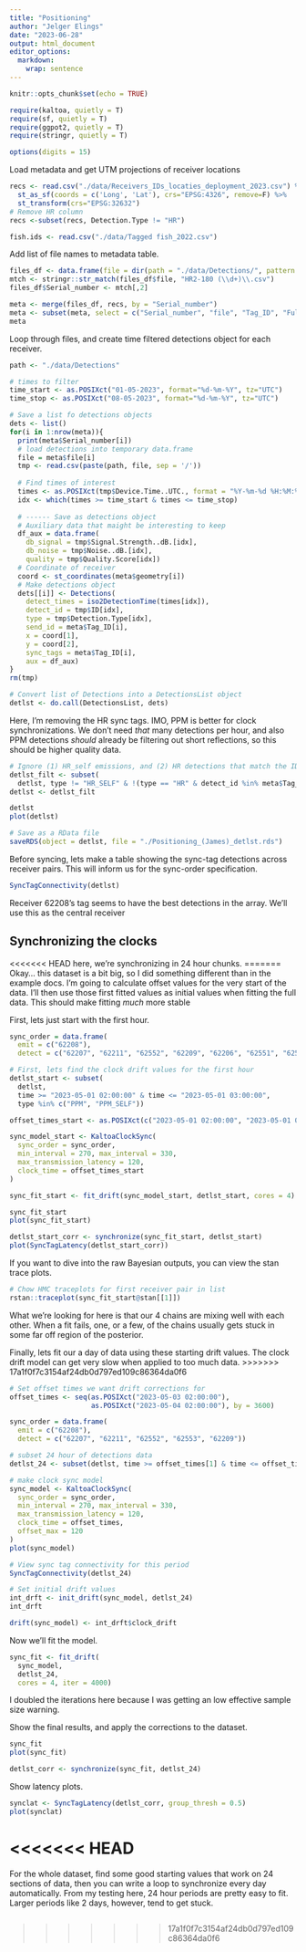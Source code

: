 ```yaml
---
title: "Positioning"
author: "Jelger Elings"
date: "2023-06-28"
output: html_document
editor_options: 
  markdown: 
    wrap: sentence
---
```


```r
knitr::opts_chunk$set(echo = TRUE)

require(kaltoa, quietly = T)
require(sf, quietly = T)
require(ggpot2, quietly = T)
require(stringr, quietly = T)

options(digits = 15)
```

Load metadata and get UTM projections of receiver locations

```r
recs <- read.csv("./data/Receivers_IDs_locaties_deployment_2023.csv") %>%
  st_as_sf(coords = c('Long', 'Lat'), crs="EPSG:4326", remove=F) %>%
  st_transform(crs="EPSG:32632")
# Remove HR column
recs <-subset(recs, Detection.Type != "HR")

fish.ids <- read.csv("./data/Tagged fish_2022.csv")
```

Add list of file names to metadata table.

```r
files_df <- data.frame(file = dir(path = "./data/Detections/", pattern = "*.\\.csv"))
mtch <- stringr::str_match(files_df$file, "HR2-180 (\\d+)\\.csv")
files_df$Serial_number <- mtch[,2]

meta <- merge(files_df, recs, by = "Serial_number")
meta <- subset(meta, select = c("Serial_number", "file", "Tag_ID", "Full_Tag_ID", "geometry"))
meta
```

Loop through files, and create time filtered detections object for each receiver.

```r
path <- "./data/Detections"

# times to filter
time_start <- as.POSIXct("01-05-2023", format="%d-%m-%Y", tz="UTC")
time_stop <- as.POSIXct("08-05-2023", format="%d-%m-%Y", tz="UTC")

# Save a list fo detections objects
dets <- list()
for(i in 1:nrow(meta)){
  print(meta$Serial_number[i])
  # load detections into temporary data.frame
  file = meta$file[i]
  tmp <- read.csv(paste(path, file, sep = '/'))
  
  # Find times of interest
  times <- as.POSIXct(tmp$Device.Time..UTC., format = "%Y-%m-%d %H:%M:%OS")
  idx <- which(times >= time_start & times <= time_stop)
  
  # ------ Save as detections object
  # Auxiliary data that maight be interesting to keep
  df_aux = data.frame(
    db_signal = tmp$Signal.Strength..dB.[idx],
    db_noise = tmp$Noise..dB.[idx],
    quality = tmp$Quality.Score[idx])
  # Coordinate of receiver
  coord <- st_coordinates(meta$geometry[i])
  # Make detections object
  dets[[i]] <- Detections(
    detect_times = iso2DetectionTime(times[idx]), 
    detect_id = tmp$ID[idx], 
    type = tmp$Detection.Type[idx], 
    send_id = meta$Tag_ID[i], 
    x = coord[1], 
    y = coord[2], 
    sync_tags = meta$Tag_ID[i], 
    aux = df_aux)
}
rm(tmp)

# Convert list of Detections into a DetectionsList object
detlst <- do.call(DetectionsList, dets)
```

Here, I'm removing the HR sync tags.
IMO, PPM is better for clock synchronizations.
We don't need *that* many detections per hour, and also PPM detections *should* already be filtering out short reflections, so this should be higher quality data.

```r

# Ignore (1) HR_self emissions, and (2) HR detections that match the IDs of sync tags.
detlst_filt <- subset(
  detlst, type != "HR_SELF" & !(type == "HR" & detect_id %in% meta$Tag_ID))
detlst <- detlst_filt

detlst
plot(detlst)

# Save as a RData file
saveRDS(object = detlst, file = "./Positioning_(James)_detlst.rds")
```

Before syncing, lets make a table showing the sync-tag detections across receiver pairs.
This will inform us for the sync-order specification.

```r
SyncTagConnectivity(detlst)
```

Receiver 62208's tag seems to have the best detections in the array.
We'll use this as the central receiver

## Synchronizing the clocks

<<<<<<< HEAD
here, we're synchronizing in 24 hour chunks.
=======
Okay... this dataset is a bit big, so I did something different than in the example docs.
I'm going to calculate offset values for the very start of the data.
I'll then use those first fitted values as initial values when fitting the full data.
This should make fitting *much* more stable

First, lets just start with the first hour.

```r
sync_order = data.frame(
  emit = c("62208"),
  detect = c("62207", "62211", "62552", "62209", "62206", "62551", "62553"))

# First, lets find the clock drift values for the first hour
detlst_start <- subset(
  detlst, 
  time >= "2023-05-01 02:00:00" & time <= "2023-05-01 03:00:00", 
  type %in% c("PPM", "PPM_SELF"))

offset_times_start <- as.POSIXct(c("2023-05-01 02:00:00", "2023-05-01 03:00:00"))

sync_model_start <- KaltoaClockSync(
  sync_order = sync_order,
  min_interval = 270, max_interval = 330,
  max_transmission_latency = 120,
  clock_time = offset_times_start
)

sync_fit_start <- fit_drift(sync_model_start, detlst_start, cores = 4)
```

```r
sync_fit_start
plot(sync_fit_start)

detlst_start_corr <- synchronize(sync_fit_start, detlst_start)
plot(SyncTagLatency(detlst_start_corr))
```

If you want to dive into the raw Bayesian outputs, you can view the stan trace plots.

```r
# Chow HMC traceplots for first receiver pair in list
rstan::traceplot(sync_fit_start@stan[[1]])
```

What we're looking for here is that our 4 chains are mixing well with each other.
When a fit fails, one, or a few, of the chains usually gets stuck in some far off region of the posterior.

Finally, lets fit our a day of data using these starting drift values.
The clock drift model can get very slow when applied to too much data.
>>>>>>> 17a1f0f7c3154af24db0d797ed109c86364da0f6

```r
# Set offset times we want drift corrections for
offset_times <- seq(as.POSIXct("2023-05-03 02:00:00"), 
                    as.POSIXct("2023-05-04 02:00:00"), by = 3600)

sync_order = data.frame(
  emit = c("62208"),
  detect = c("62207", "62211", "62552", "62553", "62209"))

# subset 24 hour of detections data
detlst_24 <- subset(detlst, time >= offset_times[1] & time <= offset_times[length(offset_times)])

# make clock sync model
sync_model <- KaltoaClockSync(
  sync_order = sync_order,
  min_interval = 270, max_interval = 330,
  max_transmission_latency = 120,
  clock_time = offset_times, 
  offset_max = 120
)
plot(sync_model)

# View sync tag connectivity for this period
SyncTagConnectivity(detlst_24)

# Set initial drift values
int_drft <- init_drift(sync_model, detlst_24)
int_drft

drift(sync_model) <- int_drft$clock_drift
```

Now we'll fit the model.

```r
sync_fit <- fit_drift(
  sync_model, 
  detlst_24,
  cores = 4, iter = 4000)
```

I doubled the iterations here because I was getting an low effective sample size warning.

Show the final results, and apply the corrections to the dataset.

```r
sync_fit
plot(sync_fit)

detlst_corr <- synchronize(sync_fit, detlst_24)
```

Show latency plots.

```r
synclat <- SyncTagLatency(detlst_corr, group_thresh = 0.5)
plot(synclat)
```
<<<<<<< HEAD
=======

For the whole dataset, find some good starting values that work on 24 sections of data, then you can write a loop to synchronize every day automatically.
From my testing here, 24 hour periods are pretty easy to fit.\
Larger periods like 2 days, however, tend to get stuck.

```r

```
>>>>>>> 17a1f0f7c3154af24db0d797ed109c86364da0f6
